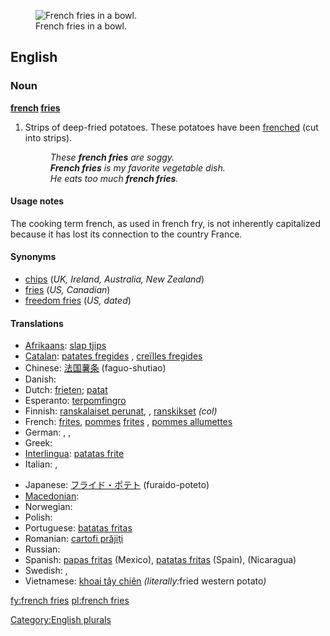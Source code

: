 [[Image:Pommes-1.jpg|thumb|French fries in a bowl.]]
==English==

===Noun===
{{wikipedia}}
'''[[french]] [[fries]]'''

# {{countable|uncountable|chiefly|North America}} Strips of deep-fried potatoes.  These potatoes have been [[frenched]] (cut into strips).
#: ''These '''french fries''' are soggy.''
#: '''''French fries''' is my favorite vegetable dish.''
#: ''He eats too much '''french fries'''.''

====Usage notes====
The cooking term french, as used in french fry, is not inherently capitalized because it has lost its connection to the country France.

====Synonyms====
* [[chips]] (''UK, Ireland, Australia, New Zealand'')
* [[fries]] (''US, Canadian'')
* [[freedom fries]] (''US, dated'')

====Translations====
{{trans-top|deep fried strips of potato}}
* [[Afrikaans]]: [[slap tjips]]
* [[Catalan]]: [[patates fregides]] {{f}}, [[creïlles fregides]] {{f}}
* Chinese: [[法国薯条]] (faguo-shutiao)
* Danish: {{t+|da|pomfrit|c}}
* Dutch: [[frieten]]; [[patat]]
* Esperanto: [[terpomfingro]]
* Finnish: [[ranskalaiset perunat]], {{t-|fi|ranskanperunat}}, [[ranskikset]] ''(col)''
* French: [[frites]], [[pomme]]s [[frites]] {{f|p}}, [[pommes allumettes]] {{f}}
* German: {{t+|de|Pommes frites|f|p}}, {{t-|de|Pommes|f|p}}, {{t-|de|Fritten|f|p}}
* Greek: {{t-|el|τηγανιτές πατάτες|f|p|tr=tiganités patátes}}
* [[Interlingua]]: [[patatas frite]]
* Italian: {{t-|it|patate fritte|f|p}}, {{t-|it|patatine fritte|f|p}}
{{trans-mid}}
* Japanese: [[フライド・ポテト]] (furaido-poteto)
* [[Macedonian]]: {{t|mk|помфрит|m|tr=pomfrít}}
* Norwegian: {{t-|no|pommes frites|m}}
* Polish: {{t-|pl|frytki|p}}
* Portuguese: [[batatas fritas]]
* Romanian: [[cartofi prăjiţi]] {{m|p}}
* Russian: {{t|ru|картофель фри|m|sc=Cyrl|tr=kartófel' fri}}
* Spanish: [[papas fritas]] (Mexico), [[patatas fritas]] (Spain), {{t|es|papitas fritas}} (Nicaragua)
* Swedish: {{t-|sv|pommes frites|c}}, {{t-|sv|strips|p}}
* Vietnamese: [[khoai tây chiên]] ''(literally: ''fried western potato'')''
{{trans-bottom}}

[[Category:English plurals]]
[[fy:french fries]]
[[pl:french fries]]